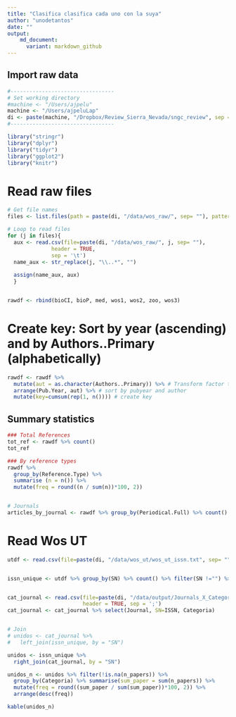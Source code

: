 ```yaml
---
title: "Clasifica clasifica cada uno con la suya"
author: "unodetantos"
date: ""
output:  
    md_document:
      variant: markdown_github
---
```


## Import raw data

```r
#---------------------------------
# Set working directory 
#machine <- "/Users/ajpelu"
machine <- "/Users/ajpeluLap"
di <- paste(machine, "/Dropbox/Review_Sierra_Nevada/sngc_review", sep = "")
#---------------------------------
```

```r
library("stringr") 
library("dplyr")
library("tidyr")
library("ggplot2")
library("knitr")
```

# Read raw files

```r
# Get file names
files <- list.files(path = paste(di, "/data/wos_raw/", sep= ""), pattern= "\\.txt$")

# Loop to read files 
for (j in files){ 
  aux <- read.csv(file=paste(di, "/data/wos_raw/", j, sep= ""),
              header = TRUE,
              sep = '\t')
  name_aux <- str_replace(j, "\\..*", "") 
  
  assign(name_aux, aux)
  }


rawdf <- rbind(bioCI, bioP, med, wos1, wos2, zoo, wos3)
```

# Create key: Sort by year (ascending) and by Authors..Primary (alphabetically)

```r
rawdf <- rawdf %>% 
  mutate(aut = as.character(Authors..Primary)) %>% # Transform factor to character 
  arrange(Pub.Year, aut) %>% # sort by pubyear and author 
  mutate(key=cumsum(rep(1, n()))) # create key 
```


## Summary statistics

```r
### Total References
tot_ref <- rawdf %>% count()
tot_ref

### By reference types 
rawdf %>% 
  group_by(Reference.Type) %>% 
  summarise (n = n()) %>%
  mutate(freq = round((n / sum(n))*100, 2))


# Journals 
articles_by_journal <- rawdf %>% group_by(Periodical.Full) %>% count() 

```



# Read Wos UT 
```r
utdf <- read.csv(file=paste(di, "/data/wos_ut/wos_ut_issn.txt", sep= ""), header = TRUE, sep = '\t')


issn_unique <- utdf %>% group_by(SN) %>% count() %>% filter(SN !="") %>% select(SN, n_papers=n)


cat_journal <- read.csv(file=paste(di, "/data/output/Journals_X_Categories.txt", sep= ""), 
                        header = TRUE, sep = ';')
cat_journal <- cat_journal %>% select(Journal, SN=ISSN, Categoria)


# Join 
# unidos <- cat_journal %>% 
#   left_join(issn_unique, by = "SN")

unidos <- issn_unique %>% 
  right_join(cat_journal, by = "SN") 

unidos_n <- unidos %>% filter(!is.na(n_papers)) %>% 
  group_by(Categoria) %>% summarise(sum_paper = sum(n_papers)) %>% 
  mutate(freq = round((sum_paper / sum(sum_paper))*100, 2)) %>% 
  arrange(desc(freq))

kable(unidos_n)
```
